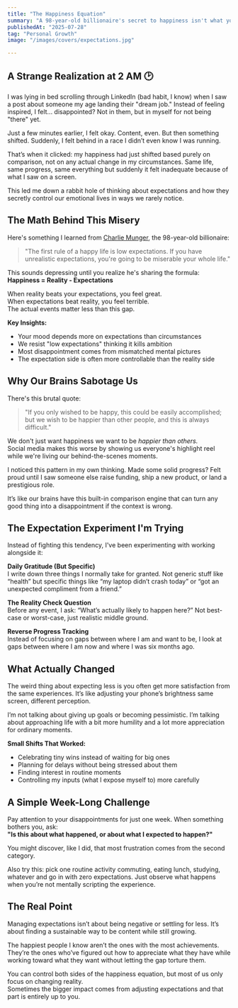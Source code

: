 ```yaml
---
title: "The Happiness Equation"
summary: "A 98-year-old billionaire's secret to happiness isn't what you'd expect. Here's why lowering your expectations might be the key to actually enjoying your life."
publishedAt: "2025-07-28"
tag: "Personal Growth"
image: "/images/covers/expectations.jpg"

---
```


## A Strange Realization at 2 AM 🕑

I was lying in bed scrolling through LinkedIn (bad habit, I know) when I saw a post about someone my age landing their "dream job." Instead of feeling inspired, I felt... disappointed? Not in them, but in myself for not being "there" yet.

Just a few minutes earlier, I felt okay. Content, even. But then something shifted. Suddenly, I felt behind in a race I didn’t even know I was running.

That’s when it clicked: my happiness had just shifted based purely on comparison, not on any actual change in my circumstances. Same life, same progress, same everything but suddenly it felt inadequate because of what I saw on a screen.

This led me down a rabbit hole of thinking about expectations and how they secretly control our emotional lives in ways we rarely notice.

## The Math Behind This Misery

Here's something I learned from [Charlie Munger](https://en.wikipedia.org/wiki/Charlie_Munger), the 98-year-old billionaire:  
> "The first rule of a happy life is low expectations. If you have unrealistic expectations, you're going to be miserable your whole life."

This sounds depressing until you realize he's sharing the formula:  
**Happiness = Reality - Expectations**

When reality beats your expectations, you feel great.  
When expectations beat reality, you feel terrible.  
The actual events matter less than this gap.

**Key Insights:**
- Your mood depends more on expectations than circumstances  
- We resist "low expectations" thinking it kills ambition  
- Most disappointment comes from mismatched mental pictures  
- The expectation side is often more controllable than the reality side  

## Why Our Brains Sabotage Us

There's this brutal quote:  
> "If you only wished to be happy, this could be easily accomplished; but we wish to be happier than other people, and this is always difficult."

We don't just want happiness we want to be *happier than others.*  
Social media makes this worse by showing us everyone's highlight reel while we're living our behind-the-scenes moments.

I noticed this pattern in my own thinking. Made some solid progress? Felt proud until I saw someone else raise funding, ship a new product, or land a prestigious role.  

It’s like our brains have this built-in comparison engine that can turn any good thing into a disappointment if the context is wrong.

## The Expectation Experiment I'm Trying

Instead of fighting this tendency, I've been experimenting with working alongside it:

**Daily Gratitude (But Specific)**  
I write down three things I normally take for granted. Not generic stuff like “health” but specific things like “my laptop didn’t crash today” or “got an unexpected compliment from a friend.”

**The Reality Check Question**  
Before any event, I ask: “What’s actually likely to happen here?” Not best-case or worst-case, just realistic middle ground.

**Reverse Progress Tracking**  
Instead of focusing on gaps between where I am and want to be, I look at gaps between where I am now and where I was six months ago.

## What Actually Changed

The weird thing about expecting less is you often get more satisfaction from the same experiences. It’s like adjusting your phone’s brightness same screen, different perception.

I’m not talking about giving up goals or becoming pessimistic. I’m talking about approaching life with a bit more humility and a lot more appreciation for ordinary moments.

**Small Shifts That Worked:**
- Celebrating tiny wins instead of waiting for big ones  
- Planning for delays without being stressed about them  
- Finding interest in routine moments  
- Controlling my inputs (what I expose myself to) more carefully  

## A Simple Week-Long Challenge

Pay attention to your disappointments for just one week. When something bothers you, ask:  
**"Is this about what happened, or about what I expected to happen?"**

You might discover, like I did, that most frustration comes from the second category.

Also try this: pick one routine activity commuting, eating lunch, studying, whatever and go in with zero expectations. Just observe what happens when you’re not mentally scripting the experience.

## The Real Point

Managing expectations isn’t about being negative or settling for less. It’s about finding a sustainable way to be content while still growing.

The happiest people I know aren’t the ones with the most achievements.  
They’re the ones who’ve figured out how to appreciate what they have while working toward what they want without letting the gap torture them.

You can control both sides of the happiness equation, but most of us only focus on changing reality.  
Sometimes the bigger impact comes from adjusting expectations and that part is entirely up to you.
